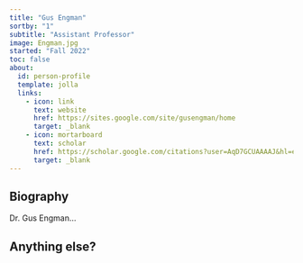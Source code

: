 ```yaml
---
title: "Gus Engman"
sortby: "1"
subtitle: "Assistant Professor"
image: Engman.jpg
started: "Fall 2022"
toc: false
about:
  id: person-profile
  template: jolla
  links:
    - icon: link
      text: website
      href: https://sites.google.com/site/gusengman/home
      target: _blank
    - icon: mortarboard
      text: scholar
      href: https://scholar.google.com/citations?user=AqD7GCUAAAAJ&hl=en&oi=ao
      target: _blank
---
```


::: {#person-profile}
:::

## Biography

Dr. Gus Engman...

## Anything else?
